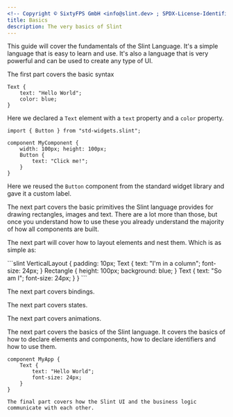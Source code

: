 ```yaml
---
<!-- Copyright © SixtyFPS GmbH <info@slint.dev> ; SPDX-License-Identifier: MIT -->
title: Basics
description: The very basics of Slint
---
```


<LinkCard
  title="Quick start"
  href="/master/docs/slint/getting-started/intro"
  description="Follow along with the Slint VS Code extension and live code tooling."
/>


This guide will cover the fundamentals of the Slint Language. It's a simple language
that is easy to learn and use. It's also a language that is very powerful and can be used to create
any type of UI.

The first part covers the basic syntax

```slint title="Basic syntax"
Text {
    text: "Hello World";
    color: blue;
}
```

Here we declared a `Text` element with a `text` property and a `color` property.
<CodeSnippetMD imagePath="/src/assets/generated/basic-syntax.png"  imageWidth="100" imageHeight="100" imageAlt='Basic syntax'>
```slint title="Basic syntax" playground
import { Button } from "std-widgets.slint";

component MyComponent {
    width: 100px; height: 100px;
    Button {
        text: "Click me!";
    }
}
```
</CodeSnippetMD>

Here we reused the `Button` component from the standard widget library and gave it a custom label.

The next part covers the basic primitives the Slint language provides for drawing rectangles,
images and text. There are a lot more than those, but once you understand how to use these you
already understand the majority of how all components are built.

The next part will cover how to layout elements and nest them. Which is as simple as:

<CodeSnippetMD imagePath="/src/assets/generated/basic-layout.png" needsBackground="true"  imageWidth="200" imageHeight="200" imageAlt='Basic syntax'>
```slint
VerticalLayout {
    padding: 10px;
    Text {
        text: "I'm in a column";
        font-size: 24px;
    }
    Rectangle {
        height: 100px;
        background: blue;
    }
    Text {
        text: "So am I";
        font-size: 24px;
    }
}
```
</CodeSnippetMD>

The next part covers bindings.

The next part covers states.

The next part covers animations.



The next part covers the basics of the Slint language. It covers the basics of how to declare
elements and components, how to declare identifiers and how to use them.

```slint title="Basics"
component MyApp {
    Text {
        text: "Hello World";
        font-size: 24px;
    }
}

The final part covers how the Slint UI and the business logic communicate with each other.
